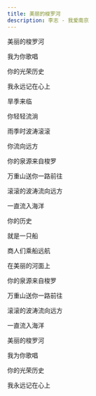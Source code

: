 ```yaml
---
title: 美丽的梭罗河
description: 李志 - 我爱南京
---
```


美丽的梭罗河

我为你歌唱

你的光荣历史

我永远记在心上

旱季来临

你轻轻流淌

雨季时波涛滚滚

你流向远方

你的泉源来自梭罗

万重山送你一路前往

滚滚的波涛流向远方

一直流入海洋

你的历史

就是一只船

商人们乘船远航

在美丽的河面上

你的泉源来自梭罗

万重山送你一路前往

滚滚的波涛流向远方

一直流入海洋

美丽的梭罗河

我为你歌唱

你的光荣历史

我永远记在心上
